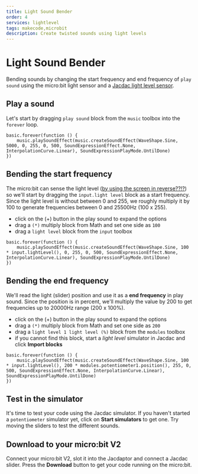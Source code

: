 ```yaml
---
title: Light Sound Bender
order: 4
services: lightlevel
tags: makecode,microbit
description: Create twisted sounds using light levels
---
```


# Light Sound Bender

Bending sounds by changing the start frequency and end frequency of `play sound` using the micro:bit light sensor and a [Jacdac light level sensor](/clients/makecode/extensions/lightlevel).

## Play a sound

Let's start by dragging `play sound` block from the `music` toolbox into the `forever` loop.

```blocks
basic.forever(function () {
    music.playSoundEffect(music.createSoundEffect(WaveShape.Sine, 5000, 0, 255, 0, 500, SoundExpressionEffect.None, InterpolationCurve.Linear), SoundExpressionPlayMode.UntilDone)
})
```

## Bending the start frequency

The micro:bit can sense the light level ([by using the screen in reverse??!?](https://makecode.microbit.org/reference/input/light-level)) so we'll start by dragging the `input.light level` block
as a start frequency. Since the light level is without between 0 and 255, we roughly multiply it by 100 to generate frequencies between 0 and 25500Hz (100 x 255).

-   click on the (+) button in the play sound to expand the options
-   drag a `(*)` multiply block from Math and set one side as `100`
-   drag a `light level` block from the `input` toolbox

```blocks
basic.forever(function () {
    music.playSoundEffect(music.createSoundEffect(WaveShape.Sine, 100 * input.lightLevel(), 0, 255, 0, 500, SoundExpressionEffect.None, InterpolationCurve.Linear), SoundExpressionPlayMode.UntilDone)
})
```

## Bending the end frequency

We'll read the light (slider) position and use it as a **end frequency** in play sound.
Since the position is in percent, we'll multiply the value by 200 to get frequencies up to 20000Hz range (200 x 100%).

-   click on the (+) button in the play sound to expand the options
-   drag a `(*)` multiply block from Math and set one side as `200`
-   drag a `light level 1 light level (%)` block from the `modules` toolbox
-   if you cannot find this block, start a _light level_ simulator in Jacdac and click **Import blocks**

```blocks
basic.forever(function () {
    music.playSoundEffect(music.createSoundEffect(WaveShape.Sine, 100 * input.lightLevel(), 200 * modules.potentiometer1.position(), 255, 0, 500, SoundExpressionEffect.None, InterpolationCurve.Linear), SoundExpressionPlayMode.UntilDone)
})
```

## Test in the simulator

It's time to test your code using the Jacdac simulator. If you haven't started a `potentiometer` simulator yet,
click on **Start simulators** to get one.
Try moving the sliders to test the different sounds.

## Download to your micro:bit V2

Connect your micro:bit V2, slot it into the Jacdaptor and connect a Jacdac slider.
Press the **Download** button to get your code running on the micro:bit.

<MakeCodeProjectFooter serviceNames="lightlevel" />

